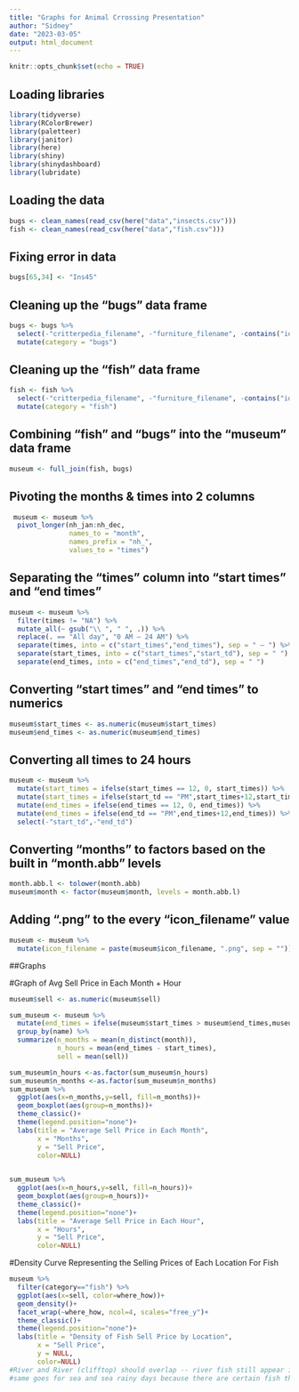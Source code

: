 ```yaml
---
title: "Graphs for Animal Crrossing Presentation"
author: "Sidney"
date: "2023-03-05"
output: html_document
---
```




```r
knitr::opts_chunk$set(echo = TRUE)
```

## Loading libraries
```r
library(tidyverse)
library(RColorBrewer)
library(paletteer)
library(janitor)
library(here)
library(shiny)
library(shinydashboard)
library(lubridate)
```

## Loading the data
```r
bugs <- clean_names(read_csv(here("data","insects.csv")))
fish <- clean_names(read_csv(here("data","fish.csv")))
```

## Fixing error in data
```r
bugs[65,34] <- "Ins45"
```

## Cleaning up the "bugs" data frame
```r
bugs <- bugs %>% 
  select(-"critterpedia_filename", -"furniture_filename", -contains("id"), -contains("sh"), -contains("color"), -"number") %>% 
  mutate(category = "bugs")
```

## Cleaning up the "fish" data frame
```r
fish <- fish %>% 
  select(-"critterpedia_filename", -"furniture_filename", -contains("id"), -contains("sh"), -contains("color"), -"number", -"lighting_type", -"rain_snow_catch_up", -"size") %>% 
  mutate(category = "fish")
```

## Combining "fish" and "bugs" into the "museum" data frame
```r
museum <- full_join(fish, bugs)
```

## Pivoting the months & times into 2 columns
```r
 museum <- museum %>%
  pivot_longer(nh_jan:nh_dec,
               names_to = "month",
               names_prefix = "nh_",
               values_to = "times")
```

## Separating the "times" column into "start times" and "end times"
```r
museum <- museum %>% 
  filter(times != "NA") %>% 
  mutate_all(~ gsub("\\ ", " ", .)) %>% 
  replace(. == "All day", "0 AM – 24 AM") %>% 
  separate(times, into = c("start_times","end_times"), sep = " – ") %>% 
  separate(start_times, into = c("start_times","start_td"), sep = " ") %>% 
  separate(end_times, into = c("end_times","end_td"), sep = " ")
```

## Converting "start times" and "end times" to numerics
```r
museum$start_times <- as.numeric(museum$start_times)
museum$end_times <- as.numeric(museum$end_times)
```

## Converting all times to 24 hours
```r
museum <- museum %>% 
  mutate(start_times = ifelse(start_times == 12, 0, start_times)) %>% 
  mutate(start_times = ifelse(start_td == "PM",start_times+12,start_times)) %>%
  mutate(end_times = ifelse(end_times == 12, 0, end_times)) %>% 
  mutate(end_times = ifelse(end_td == "PM",end_times+12,end_times)) %>% 
  select(-"start_td",-"end_td")
```

## Converting "months" to factors based on the built in "month.abb" levels
```r
month.abb.l <- tolower(month.abb)
museum$month <- factor(museum$month, levels = month.abb.l)
```

## Adding ".png" to the every "icon_filename" value
```r
museum <- museum %>% 
  mutate(icon_filename = paste(museum$icon_filename, ".png", sep = ""))
```


##Graphs


#Graph of Avg Sell Price in Each Month + Hour
```r

museum$sell <- as.numeric(museum$sell)

sum_museum <- museum %>% 
  mutate(end_times = ifelse(museum$start_times > museum$end_times,museum$end_times + 24,museum$end_times)) %>% 
  group_by(name) %>% 
  summarize(n_months = mean(n_distinct(month)),
            n_hours = mean(end_times - start_times),
            sell = mean(sell)) 

sum_museum$n_hours <-as.factor(sum_museum$n_hours)
sum_museum$n_months <-as.factor(sum_museum$n_months)
sum_museum %>%
  ggplot(aes(x=n_months,y=sell, fill=n_months))+
  geom_boxplot(aes(group=n_months))+
  theme_classic()+
  theme(legend.position="none")+
  labs(title = "Average Sell Price in Each Month",
       x = "Months",
       y = "Sell Price",
       color=NULL)
  

sum_museum %>% 
  ggplot(aes(x=n_hours,y=sell, fill=n_hours))+
  geom_boxplot(aes(group=n_hours))+
  theme_classic()+
  theme(legend.position="none")+
  labs(title = "Average Sell Price in Each Hour",
       x = "Hours",
       y = "Sell Price",
       color=NULL)
```

#Density Curve Representing the Selling Prices of Each Location For Fish
```r
museum %>% 
  filter(category=="fish") %>% 
  ggplot(aes(x=sell, color=where_how))+
  geom_density()+
  facet_wrap(~where_how, ncol=4, scales="free_y")+
  theme_classic()+
  theme(legend.position="none")+
  labs(title = "Density of Fish Sell Price by Location",
       x = "Sell Price",
       y = NULL,
       color=NULL) 
#River and River (clifftop) should overlap -- river fish still appear in river clifftop and river mouth
#same goes for sea and sea rainy days because there are certain fish that appear only in rainy days 
```






